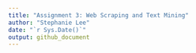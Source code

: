 ```yaml
---
title: "Assignment 3: Web Scraping and Text Mining"
author: "Stephanie Lee"
date: "`r Sys.Date()`"
output: github_document
---
```


